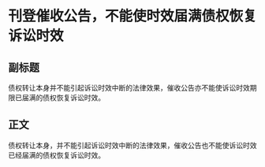 # 刊登催收公告，不能使时效届满债权恢复诉讼时效
## 副标题
债权转让本身并不能引起诉讼时效中断的法律效果，催收公告亦不能使诉讼时效期限已届满的债权恢复诉讼时效。
## 正文
债权转让本身，并不能引起诉讼时效中断的法律效果，催收公告也不能使诉讼时效已经届满的债权恢复诉讼时效。